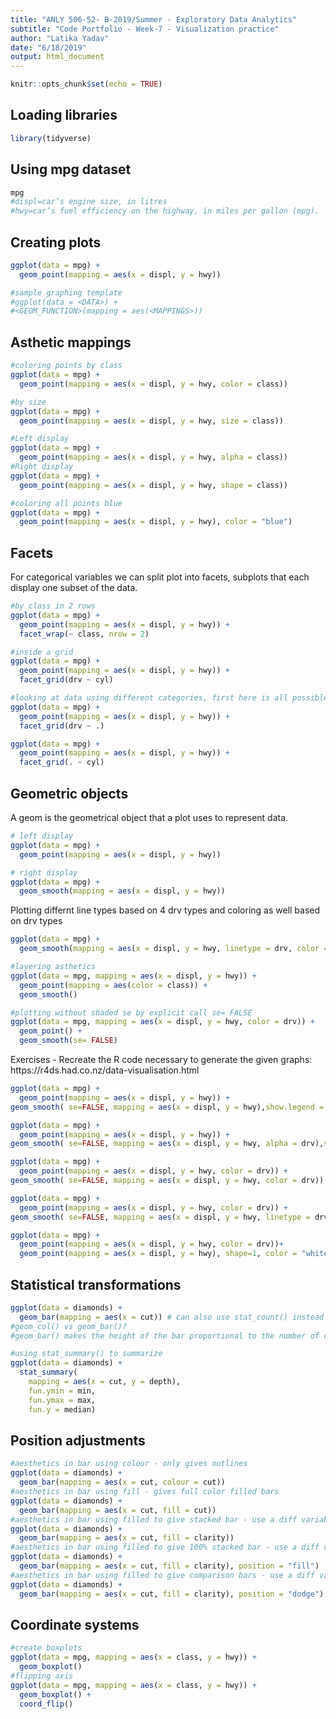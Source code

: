 ```yaml
---
title: "ANLY 506-52- B-2019/Summer - Exploratory Data Analytics"
subtitle: "Code Portfolio - Week-7 - Visualization practice"
author: "Latika Yadav"
date: "6/18/2019"
output: html_document
---
```


```r
knitr::opts_chunk$set(echo = TRUE)
```

## Loading libraries
```r
library(tidyverse)
```

## Using mpg dataset
```r
mpg
#displ=car’s engine size, in litres
#hwy=car’s fuel efficiency on the highway, in miles per gallon (mpg).
```

## Creating plots

```r
ggplot(data = mpg) + 
  geom_point(mapping = aes(x = displ, y = hwy))

#sample graphing template
#ggplot(data = <DATA>) + 
#<GEOM_FUNCTION>(mapping = aes(<MAPPINGS>))
```

## Asthetic mappings

```r
#coloring points by class
ggplot(data = mpg) + 
  geom_point(mapping = aes(x = displ, y = hwy, color = class))
```

```r
#by size
ggplot(data = mpg) + 
  geom_point(mapping = aes(x = displ, y = hwy, size = class))
```

```r
#Left display
ggplot(data = mpg) + 
  geom_point(mapping = aes(x = displ, y = hwy, alpha = class))
#Right display
ggplot(data = mpg) + 
  geom_point(mapping = aes(x = displ, y = hwy, shape = class))
```

```r
#coloring all points blue
ggplot(data = mpg) + 
  geom_point(mapping = aes(x = displ, y = hwy), color = "blue")
```

## Facets
For categorical variables we can split plot into facets, subplots that each display one subset of the data.

```r
#by class in 2 rows
ggplot(data = mpg) + 
  geom_point(mapping = aes(x = displ, y = hwy)) + 
  facet_wrap(~ class, nrow = 2)
```
```r
#inside a grid
ggplot(data = mpg) + 
  geom_point(mapping = aes(x = displ, y = hwy)) + 
  facet_grid(drv ~ cyl)
```
```r
#looking at data using different categories, first here is all possible drv variables: 4,f,r and sceond is by cyl: 4,5,6,8
ggplot(data = mpg) + 
  geom_point(mapping = aes(x = displ, y = hwy)) +
  facet_grid(drv ~ .)

ggplot(data = mpg) + 
  geom_point(mapping = aes(x = displ, y = hwy)) +
  facet_grid(. ~ cyl)
```

## Geometric objects
A geom is the geometrical object that a plot uses to represent data.
```r
# left display
ggplot(data = mpg) + 
  geom_point(mapping = aes(x = displ, y = hwy))

# right display
ggplot(data = mpg) + 
  geom_smooth(mapping = aes(x = displ, y = hwy))
```

Plotting differnt line types based on 4 drv types and coloring as well based on drv types
```r
ggplot(data = mpg) + 
  geom_smooth(mapping = aes(x = displ, y = hwy, linetype = drv, color = drv))
```

```r
#layering asthetics
ggplot(data = mpg, mapping = aes(x = displ, y = hwy)) + 
  geom_point(mapping = aes(color = class)) + 
  geom_smooth()

#plotting without shaded se by explicit call se= FALSE
ggplot(data = mpg, mapping = aes(x = displ, y = hwy, color = drv)) + 
  geom_point() + 
  geom_smooth(se= FALSE)
```
Exercises - Recreate the R code necessary to generate the given graphs: https://r4ds.had.co.nz/data-visualisation.html
```r

ggplot(data = mpg) + 
  geom_point(mapping = aes(x = displ, y = hwy)) + 
geom_smooth( se=FALSE, mapping = aes(x = displ, y = hwy),show.legend = FALSE)

ggplot(data = mpg) + 
  geom_point(mapping = aes(x = displ, y = hwy)) + 
geom_smooth( se=FALSE, mapping = aes(x = displ, y = hwy, alpha = drv),show.legend = FALSE)

ggplot(data = mpg) + 
  geom_point(mapping = aes(x = displ, y = hwy, color = drv)) + 
geom_smooth( se=FALSE, mapping = aes(x = displ, y = hwy, color = drv))

ggplot(data = mpg) + 
  geom_point(mapping = aes(x = displ, y = hwy, color = drv)) + 
geom_smooth( se=FALSE, mapping = aes(x = displ, y = hwy, linetype = drv))

ggplot(data = mpg) + 
  geom_point(mapping = aes(x = displ, y = hwy, color = drv))+
  geom_point(mapping = aes(x = displ, y = hwy), shape=1, color = "white", size=5)          
```

## Statistical transformations

```r
ggplot(data = diamonds) + 
  geom_bar(mapping = aes(x = cut)) # can also use stat_count() instead of geom_bar()
#geom_col() vs geom_bar()?
#geom_bar() makes the height of the bar proportional to the number of cases in each group (or if the weight aesthetic is supplied, the sum of the weights). If you want the heights of the bars to represent values in the data, use geom_col()
```

```r
#using stat_summary() to summarize
ggplot(data = diamonds) + 
  stat_summary(
    mapping = aes(x = cut, y = depth),
    fun.ymin = min,
    fun.ymax = max,
    fun.y = median)
```

## Position adjustments

```r
#aesthetics in bar using colour - only gives outlines
ggplot(data = diamonds) + 
  geom_bar(mapping = aes(x = cut, colour = cut))
#aesthetics in bar using fill - gives full color filled bars
ggplot(data = diamonds) + 
  geom_bar(mapping = aes(x = cut, fill = cut))
#aesthetics in bar using filled to give stacked bar - use a diff variable on fill
ggplot(data = diamonds) + 
  geom_bar(mapping = aes(x = cut, fill = clarity))
#aesthetics in bar using filled to give 100% stacked bar - use a diff variable on fill and use position "fill"
ggplot(data = diamonds) + 
  geom_bar(mapping = aes(x = cut, fill = clarity), position = "fill")
#aesthetics in bar using filled to give comparison bars - use a diff variable on fill and use position "dodge"
ggplot(data = diamonds) + 
  geom_bar(mapping = aes(x = cut, fill = clarity), position = "dodge")
```

## Coordinate systems
```r
#create boxplots
ggplot(data = mpg, mapping = aes(x = class, y = hwy)) + 
  geom_boxplot()
#flipping axis
ggplot(data = mpg, mapping = aes(x = class, y = hwy)) + 
  geom_boxplot() +
  coord_flip()
```
